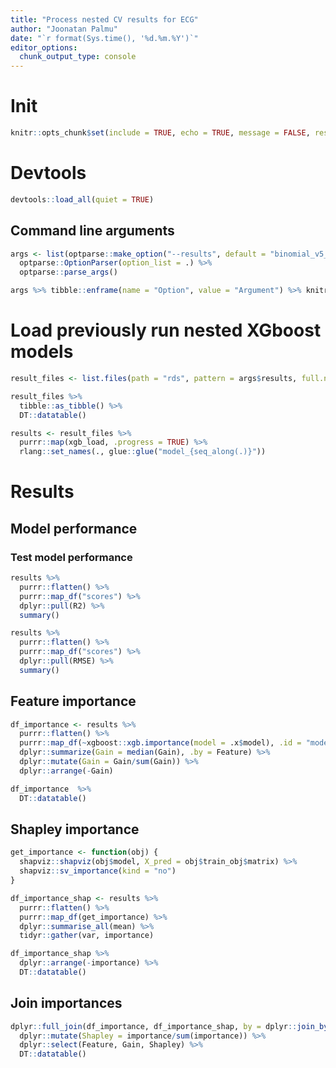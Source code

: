 ```yaml
---
title: "Process nested CV results for ECG"
author: "Joonatan Palmu"
date: "`r format(Sys.time(), '%d.%m.%Y')`"
editor_options: 
  chunk_output_type: console
---
```


# Init

```r
knitr::opts_chunk$set(include = TRUE, echo = TRUE, message = FALSE, results='asis', cache=FALSE, warning=FALSE, collapse = TRUE, error = TRUE)
```

# Devtools

```r
devtools::load_all(quiet = TRUE)
```

## Command line arguments

```r
args <- list(optparse::make_option("--results", default = "binomial_v5_full_[0-9]*.rds")) %>% 
  optparse::OptionParser(option_list = .) %>% 
  optparse::parse_args()
```

```r
args %>% tibble::enframe(name = "Option", value = "Argument") %>% knitr::kable()
```

# Load previously run nested XGboost models

```r
result_files <- list.files(path = "rds", pattern = args$results, full.names = TRUE) #%>% sample(5)
```

```r
result_files %>%
  tibble::as_tibble() %>% 
  DT::datatable()
```

```r
results <- result_files %>% 
  purrr::map(xgb_load, .progress = TRUE) %>%
  rlang::set_names(., glue::glue("model_{seq_along(.)}"))
```

# Results

## Model performance

### Test model performance

```r
results %>%
  purrr::flatten() %>%
  purrr::map_df("scores") %>%
  dplyr::pull(R2) %>%
  summary()
```

```r
results %>%
  purrr::flatten() %>%
  purrr::map_df("scores") %>%
  dplyr::pull(RMSE) %>%
  summary()
```

## Feature importance 

```r
df_importance <- results %>% 
  purrr::flatten() %>% 
  purrr::map_df(~xgboost::xgb.importance(model = .x$model), .id = "model") %>%
  dplyr::summarize(Gain = median(Gain), .by = Feature) %>% 
  dplyr::mutate(Gain = Gain/sum(Gain)) %>%
  dplyr::arrange(-Gain)
```

```r
df_importance  %>%
  DT::datatable()
```

## Shapley importance

```r
get_importance <- function(obj) {
  shapviz::shapviz(obj$model, X_pred = obj$train_obj$matrix) %>%
  shapviz::sv_importance(kind = "no") 
}
```


```r
df_importance_shap <- results %>%
  purrr::flatten() %>%
  purrr::map_df(get_importance) %>%
  dplyr::summarise_all(mean) %>%
  tidyr::gather(var, importance)
```

```r
df_importance_shap %>%
  dplyr::arrange(-importance) %>%
  DT::datatable()
```

## Join importances

```r
dplyr::full_join(df_importance, df_importance_shap, by = dplyr::join_by(Feature == var)) %>%
  dplyr::mutate(Shapley = importance/sum(importance)) %>%
  dplyr::select(Feature, Gain, Shapley) %>%
  DT::datatable()
```
